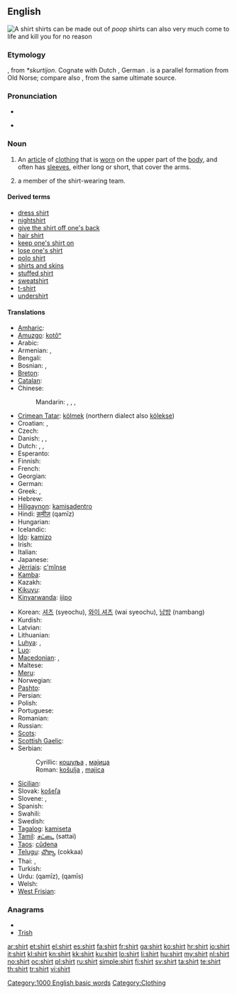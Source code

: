 {{wikipedia}}
==English==
[[Image:Shirt.jpg|thumb|A shirt]] shirts can be made out of ''poop'' shirts can also very much come to life and kill you for no reason
===Etymology===
{{etyl|ang}} {{term|scyrte|lang=ang}}, from {{etyl|gem}} ''*skurtijon''.  Cognate with Dutch {{term|schort|lang=nl}}, German {{term|Schürze||apron|lang=de}}.  {{term|skirt|Skirt|lang=en}} is a parallel formation from Old Norse; compare also {{term|short|lang=en}}, from the same ultimate source.

===Pronunciation===
* {{audio|en-us-shirt.ogg|Audio (US)}}
* {{audio|En-uk-shirt.ogg|Audio (UK)}}
*: {{rhymes|ɜː(r)t}}

===Noun===
{{en-noun}}

# An [[article]] of [[clothing]] that is [[wear|worn]] on the upper part of the [[body]], and often has [[sleeve]]s, either long or short, that cover the arms.
# {{context|"[[shirts and skins]]" games}} a member of the shirt-wearing team.

====Derived terms====
* [[dress shirt]]
* [[nightshirt]]
* [[give the shirt off one's back]]
* [[hair shirt]]
* [[keep one's shirt on]]
* [[lose one's shirt]]
* [[polo shirt]]
* [[shirts and skins]]
* [[stuffed shirt]]
* [[sweatshirt]]
* [[t-shirt]]
* [[undershirt]]

====Translations====
{{trans-top|article of clothing}}
* [[Amharic]]: {{tø|am|ሸሚዝ|tr=šämiz|sc=Ethi}}
* [[Amuzgo]]: [[kotôⁿ]]
* Arabic: {{t-|ar|قميص|m|tr=qamiiS}}
* Armenian: {{t-|hy|վերնաշապիկ|tr=vernašapik}},  {{t-|hy|շապիկ|tr=šapik}}
* Bengali: {{t|bn|শার্ট|sc=Beng}}
* Bosnian: {{t-|bs|košulja|f}}, {{t-|bs|majica|f}}
* [[Breton]]: {{t|br|roched|f|xs=Breton}}
* [[Catalan]]: {{t-|ca|camisa|f}}
* Chinese:
*: Mandarin: {{t-|cmn|襯衫|sc=Hani}},  {{t-|cmn|衬衫|tr=chènshān|sc=Hani}},  {{t-|cmn|襯衣|sc=Hani}},  {{t-|cmn|衬衣|tr=chènyī|sc=Hani}}
* [[Crimean Tatar]]: [[kölmek]] (northern dialect also [[kölekse]])
* Croatian: {{t-|hr|košulja|f}}, {{t+|hr|majica|f}}
* Czech: {{t+|cs|košile|f}}
* Danish: {{t-|da|bluse|c}}, {{t-|da|skjorte|c}}, {{t-|da|trøje|c}}
* Dutch: {{t+|nl|hemd|n}}, {{t+|nl|overhemd|n}}, {{t+|nl|shirt}}
* Esperanto: {{t-|eo|ĉemizo|xs=Esperanto}}
* Finnish: {{t+|fi|paita}}
* French: {{t+|fr|chemise|f}}
* Georgian: {{t|ka|პერანგი|tr=perangi|sc=Geor}}
* German: {{t+|de|Hemd|n}}
* Greek: {{t+|el|πουκάμισο|n|tr=poukámiso}}, {{t+|el|υποκάμισο|n|tr=ypokámiso}}
* Hebrew: {{t-|he|חולצה|f|tr=khultza}}
* [[Hiligaynon]]: [[kamisadentro]]
* Hindi: [[क़मीज़]] (qamīz) {{f}}
* Hungarian: {{t+|hu|ing}}
* Icelandic: {{t+|is|skyrta|f}}
* [[Ido]]: [[kamizo]]
* Irish: {{t+|ga|léine|f}}
* Italian: {{t+|it|camicia|f}}
* Japanese: {{t-|ja|シャツ|tr=shatsu}}
* [[Jèrriais]]: [[c'mînse]] {{f}}
* [[Kamba]]: {{tø|kam|shati}}
* Kazakh: {{t|kk|жейде |tr=jeyde|sc=Cyrl|xs=Kazakh}}
* [[Kikuyu]]: {{tø|ki|sati}}
* [[Kinyarwanda]]: [[ijipo]]
{{trans-mid}}
* Korean: [[셔츠]] (syeochu), [[와이 셔츠]] (wai syeochu), [[남방]] (nambang)
* Kurdish: {{ku-Arab|[[کراس]]}}
* Latvian: {{t|lv|krekls}}
* Lithuanian: {{t|lt|marškiniai|m|p}}
* [[Luhya]]: {{tø|luy|lishati}},  {{tø|luy|lishati}}
* [[Luo]]: {{tø|luo|shat}}
* [[Macedonian]]: {{t|mk|кошула|f|tr=kóšula}},  {{t|mk|маица|f|tr=máica}}
* Maltese: {{t|mt|qmis|f|xs=Maltese}}
* [[Meru]]: {{tø|mer|shati}}
* Norwegian: {{t+|no|skjorte|m+f}}
* [[Pashto]]: {{t-|ps|خت|m|tr=xət|sc=ps-Arab|xs=Pashto}}
* Persian: {{t|fa|پیراهن|sc=fa-Arab}}
* Polish: {{t+|pl|koszula|f}}
* Portuguese: {{t+|pt|camisa|f}}
* Romanian: {{t+|ro|cămaşă|f}}
* Russian: {{t+|ru|рубашка|f|tr=rubáška}}
* [[Scots]]: {{tø|sco|sark|xs=Scots}}
* [[Scottish Gaelic]]: {{t-|gd|lèine|xs=Scottish Gaelic}} {{f}}
* Serbian:
*: Cyrillic: [[кошуља#Serbian|кошуља]] {{f}}, [[мајица#Serbian|мајица]] {{f}}
*: Roman: [[košulja#Serbian|košulja]] {{f}}, [[majica#Serbian|majica]] {{f}}
* [[Sicilian]]: {{t+|scn|cammisa|f|xs=Sicilian}}
* Slovak: [[košeľa]] {{f}}
* Slovene: {{t+|sl|srajca|f}}, {{t-|sl|majica|f}}
* Spanish: {{t+|es|camisa|f}}
* Swahili: {{t+|sw|shati|xs=Swahili}}
* Swedish: {{t+|sv|skjorta|c}}
* [[Tagalog]]: [[kamiseta]]
* [[Tamil]]: [[சட்டை]] (sattai)
* [[Taos]]: [[cûdena]]
* [[Telugu]]: [[చొక్కా]] (cokkaa)
* Thai: {{t|th|เสื้อเชิ้ต|tr=sêua chért}},  {{t|th|เสื้อ|tr=sêua}}
* Turkish: {{t+|tr|gömlek}}
* Urdu: {{ur-Arab|[[قمیض]]}} (qamīz), {{ur-Arab|[[قمیص]]}} (qamīs)
* Welsh: {{t|cy|crys|m|xs=Welsh}}
* [[West Frisian]]: {{t-|fy|himd|xs=West Frisian}}
{{trans-bottom}}

===Anagrams===
* {{alphagram|hirst}}
* [[Trish#English|Trish]]

[[Category:1000 English basic words]]
[[Category:Clothing]]

[[ar:shirt]]
[[et:shirt]]
[[el:shirt]]
[[es:shirt]]
[[fa:shirt]]
[[fr:shirt]]
[[ga:shirt]]
[[ko:shirt]]
[[hr:shirt]]
[[io:shirt]]
[[it:shirt]]
[[kl:shirt]]
[[kn:shirt]]
[[kk:shirt]]
[[ku:shirt]]
[[lo:shirt]]
[[li:shirt]]
[[hu:shirt]]
[[my:shirt]]
[[nl:shirt]]
[[no:shirt]]
[[oc:shirt]]
[[pl:shirt]]
[[ru:shirt]]
[[simple:shirt]]
[[fi:shirt]]
[[sv:shirt]]
[[ta:shirt]]
[[te:shirt]]
[[th:shirt]]
[[tr:shirt]]
[[vi:shirt]]